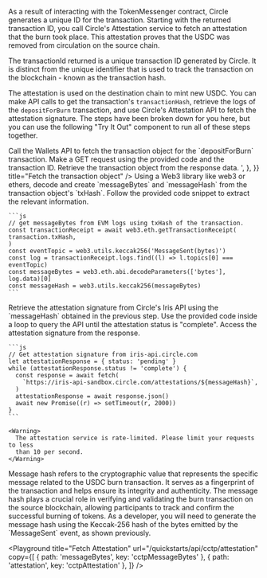 As a result of interacting with the TokenMessenger contract, Circle generates a
unique ID for the transaction. Starting with the returned transaction ID, you
call Circle's Attestation service to fetch an attestation that the burn took
place. This attestation proves that the USDC was removed from circulation on the
source chain.

<Note>
  The transactionId returned is a unique transaction ID generated by Circle. It
  is distinct from the unique identifier that is used to track the transaction
  on the blockchain - known as the transaction hash.
</Note>

The attestation is used on the destination chain to mint new USDC. You can make
API calls to get the transaction's `transactionHash`, retrieve the logs of the
`depositForBurn` transaction, and use Circle's Attestation API to fetch the
attestation signature. The steps have been broken down for you here, but you can
use the following "Try It Out" component to run all of these steps together.

<OrderedList>
  <OrderedListStep title="Fetching the Deposit Transaction Object from the Wallets API.">
    Call the Wallets API to fetch the transaction object for the `depositForBurn` transaction. Make a GET request using the provided code and the transaction ID. Retrieve the transaction object from the response data.
    <RequestTemplate
      config={{
        method: 'GET',
        url: '/v1/w3s/transactions/__TRANSACTION_ID__',
        headers: {
          'Content-Type': 'application/json',
          Authorization: 'Bearer <YOUR_API_KEY>',
        },
      }}
      title="Fetch the transaction object"
    />
  </OrderedListStep>
  <OrderedListStep title="Decoding and Creating messageBytes and messageHash with a Web3 Library">
    Using a Web3 library like <Link path="https://www.npmjs.com/package/web3" type="external">web3</Link> or <Link path="https://www.npmjs.com/package/ethers" type="external">ethers</Link>, decode and create `messageBytes` and `messageHash` from the transaction object's `txHash`. Follow the provided code snippet to extract the relevant information.

    ```js
    // get messageBytes from EVM logs using txHash of the transaction.
    const transactionReceipt = await web3.eth.getTransactionReceipt(
    transaction.txHash,
    )
    const eventTopic = web3.utils.keccak256('MessageSent(bytes)')
    const log = transactionReceipt.logs.find((l) => l.topics[0] === eventTopic)
    const messageBytes = web3.eth.abi.decodeParameters(['bytes'], log.data)[0]
    const messageHash = web3.utils.keccak256(messageBytes)
    ```

  </OrderedListStep>
  <OrderedListStep title="Fetch Attestation Signature from Circle's Iris API">
    Retrieve the attestation signature from Circle's Iris API using the `messageHash` obtained in the previous step. Use the provided code inside a loop to query the API until the attestation status is "complete". Access the attestation signature from the response.

    ```js
    // Get attestation signature from iris-api.circle.com
    let attestationResponse = { status: 'pending' }
    while (attestationResponse.status != 'complete') {
      const response = await fetch(
        `https://iris-api-sandbox.circle.com/attestations/${messageHash}`,
      )
      attestationResponse = await response.json()
      await new Promise((r) => setTimeout(r, 2000))
    }
    ```

    <Warning>
      The attestation service is rate-limited. Please limit your requests to less
      than 10 per second.
    </Warning>

  </OrderedListStep>
</OrderedList>

<Note>
  Message hash refers to the cryptographic value that represents the specific
  message related to the USDC burn transaction. It serves as a fingerprint of
  the transaction and helps ensure its integrity and authenticity. The message
  hash plays a crucial role in verifying and validating the burn transaction on
  the source blockchain, allowing participants to track and confirm the
  successful burning of tokens. As a developer, you will need to generate the
  message hash using the Keccak-256 hash of the bytes emitted by the
  `MessageSent` event, as shown previously.
</Note>

<Playground
  title="Fetch Attestation"
  url="/quickstarts/api/cctp/attestation"
  copy={[
    { path: 'messageBytes', key: 'cctpMessageBytes' },
    { path: 'attestation', key: 'cctpAttestation' },
  ]}
/>
